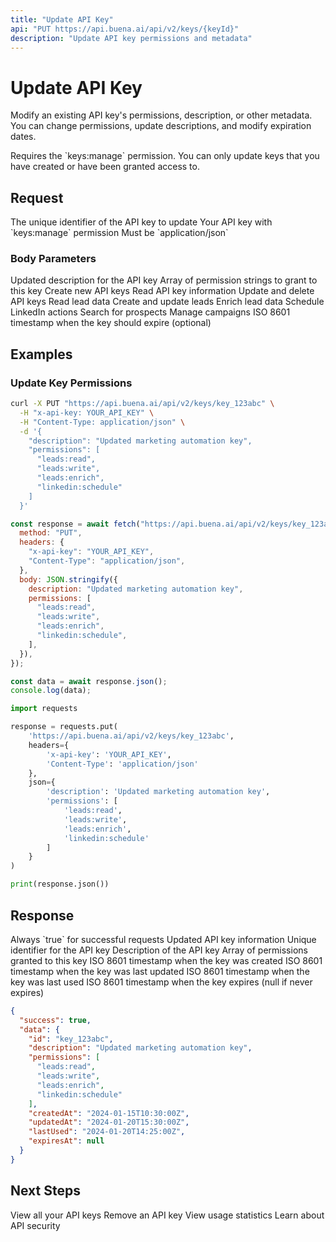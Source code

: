 ```yaml
---
title: "Update API Key"
api: "PUT https://api.buena.ai/api/v2/keys/{keyId}"
description: "Update API key permissions and metadata"
---
```


# Update API Key

Modify an existing API key's permissions, description, or other metadata. You can change permissions, update descriptions, and modify expiration dates.

<Note>
  Requires the `keys:manage` permission. You can only update keys that you have
  created or have been granted access to.
</Note>

## Request

<ParamField path="keyId" type="string" required>
  The unique identifier of the API key to update
</ParamField>

<ParamField header="x-api-key" type="string" required>
  Your API key with `keys:manage` permission
</ParamField>

<ParamField header="Content-Type" type="string" required>
  Must be `application/json`
</ParamField>

### Body Parameters

<ParamField body="description" type="string">
  Updated description for the API key
</ParamField>

<ParamField body="permissions" type="array">
  Array of permission strings to grant to this key
  <Expandable title="Available Permissions">
    <ParamField body="keys:create" type="string">
      Create new API keys
    </ParamField>
    <ParamField body="keys:read" type="string">
      Read API key information
    </ParamField>
    <ParamField body="keys:manage" type="string">
      Update and delete API keys
    </ParamField>
    <ParamField body="leads:read" type="string">
      Read lead data
    </ParamField>
    <ParamField body="leads:write" type="string">
      Create and update leads
    </ParamField>
    <ParamField body="leads:enrich" type="string">
      Enrich lead data
    </ParamField>
    <ParamField body="linkedin:schedule" type="string">
      Schedule LinkedIn actions
    </ParamField>
    <ParamField body="prospecting:search" type="string">
      Search for prospects
    </ParamField>
    <ParamField body="campaigns:manage" type="string">
      Manage campaigns
    </ParamField>
  </Expandable>
</ParamField>

<ParamField body="expiresAt" type="string">
  ISO 8601 timestamp when the key should expire (optional)
</ParamField>

## Examples

### Update Key Permissions

<CodeGroup>

```bash cURL
curl -X PUT "https://api.buena.ai/api/v2/keys/key_123abc" \
  -H "x-api-key: YOUR_API_KEY" \
  -H "Content-Type: application/json" \
  -d '{
    "description": "Updated marketing automation key",
    "permissions": [
      "leads:read",
      "leads:write",
      "leads:enrich",
      "linkedin:schedule"
    ]
  }'
```

```javascript JavaScript
const response = await fetch("https://api.buena.ai/api/v2/keys/key_123abc", {
  method: "PUT",
  headers: {
    "x-api-key": "YOUR_API_KEY",
    "Content-Type": "application/json",
  },
  body: JSON.stringify({
    description: "Updated marketing automation key",
    permissions: [
      "leads:read",
      "leads:write",
      "leads:enrich",
      "linkedin:schedule",
    ],
  }),
});

const data = await response.json();
console.log(data);
```

```python Python
import requests

response = requests.put(
    'https://api.buena.ai/api/v2/keys/key_123abc',
    headers={
        'x-api-key': 'YOUR_API_KEY',
        'Content-Type': 'application/json'
    },
    json={
        'description': 'Updated marketing automation key',
        'permissions': [
            'leads:read',
            'leads:write',
            'leads:enrich',
            'linkedin:schedule'
        ]
    }
)

print(response.json())
```

</CodeGroup>

## Response

<ResponseField name="success" type="boolean">
  Always `true` for successful requests
</ResponseField>

<ResponseField name="data" type="object">
  Updated API key information
  <Expandable title="API Key Object">
    <ResponseField name="id" type="string">
      Unique identifier for the API key
    </ResponseField>
    <ResponseField name="description" type="string">
      Description of the API key
    </ResponseField>
    <ResponseField name="permissions" type="array">
      Array of permissions granted to this key
    </ResponseField>
    <ResponseField name="createdAt" type="string">
      ISO 8601 timestamp when the key was created
    </ResponseField>
    <ResponseField name="updatedAt" type="string">
      ISO 8601 timestamp when the key was last updated
    </ResponseField>
    <ResponseField name="lastUsed" type="string">
      ISO 8601 timestamp when the key was last used
    </ResponseField>
    <ResponseField name="expiresAt" type="string">
      ISO 8601 timestamp when the key expires (null if never expires)
    </ResponseField>
  </Expandable>
</ResponseField>

<ResponseExample>

```json Response
{
  "success": true,
  "data": {
    "id": "key_123abc",
    "description": "Updated marketing automation key",
    "permissions": [
      "leads:read",
      "leads:write",
      "leads:enrich",
      "linkedin:schedule"
    ],
    "createdAt": "2024-01-15T10:30:00Z",
    "updatedAt": "2024-01-20T15:30:00Z",
    "lastUsed": "2024-01-20T14:25:00Z",
    "expiresAt": null
  }
}
```

</ResponseExample>

## Next Steps

<CardGroup cols={2}>
  <Card title="List Keys" icon="list" href="/api-reference/keys/list">
    View all your API keys
  </Card>
  <Card title="Delete Key" icon="trash" href="/api-reference/keys/delete">
    Remove an API key
  </Card>
  <Card title="Key Stats" icon="chart-line" href="/api-reference/keys/stats">
    View usage statistics
  </Card>
  <Card title="Authentication Guide" icon="shield" href="/authentication">
    Learn about API security
  </Card>
</CardGroup>
